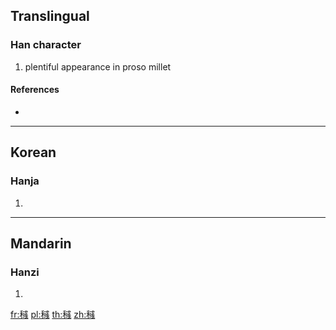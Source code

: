 {{character info/new}}
==Translingual==

===Han character===
{{Han char|rn=115|rad=禾|as=10|sn=15|four=|canj=HDIKM}}

# plentiful appearance in proso millet

====References====
* {{Han ref|kx=0857.170|dkj=25205|dj=1282.280|hdz=42622.040|uh=7A36|ud=31286}}

----

==Korean==

===Hanja===
{{ko-hanja|hangeul=욱|eumhun=|rv=uk|mr=uk|y=wuk}}

# {{defn|lang=ko|sort=禾10}}

----

==Mandarin==

===Hanzi===
{{cmn-hanzi|pin=[[yù]] ([[yu4]]), [[zè]] ([[ze4]])|wg=yü<sup>4</sup>, tse<sup>4</sup>}}

# {{defn|lang=cmn|sort=禾10}}

[[fr:稶]]
[[pl:稶]]
[[th:稶]]
[[zh:稶]]